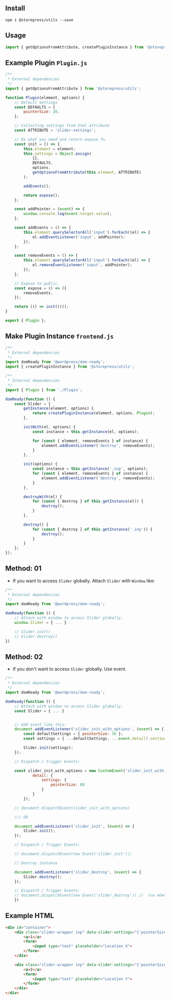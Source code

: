 
<Meta title="Utils/Plugin Example" />

## Install

```shell
npm i @storepress/utils --save
```

## Usage

```jsx
import { getOptionsFromAttribute, createPluginInstance } from '@storepress/utils';
```

## Example Plugin `Plugin.js`
```js
/**
 * External dependencies
 */
import { getOptionsFromAttribute } from '@storepress/utils';

function Plugin(element, options) {
    // Default Settings
    const DEFAULTS = {
        pointerSize: 20,
    };

    // Collecting settings from html attribute
    const ATTRIBUTE = 'slider-settings';

    // Do what you need and return expose fn.
    const init = () => {
        this.element = element;
        this.settings = Object.assign(
            {},
            DEFAULTS,
            options,
            getOptionsFromAttribute(this.element, ATTRIBUTE)
        );

        addEvents();

        return expose();
    };

    const addPointer = (event) => {
        window.console.log(event.target.value);
    };

    const addEvents = () => {
        this.element.querySelectorAll('input').forEach((el) => {
            el.addEventListener('input', addPointer);
        });
    };

    const removeEvents = () => {
        this.element.querySelectorAll('input').forEach((el) => {
            el.removeEventListener('input', addPointer);
        });
    };

    // Expose to public.
    const expose = () => ({
        removeEvents,
    });

    return (() => init())();
}

export { Plugin };
```
## Make Plugin Instance `frontend.js`
```js
/**
 * External dependencies
 */
import domReady from '@wordpress/dom-ready';
import { createPluginInstance } from '@storepress/utils';

/**
 * Internal dependencies
 */
import { Plugin } from './Plugin';

domReady(function () {
	const Slider = {
		getInstance(element, options) {
			return createPluginInstance(element, options, Plugin);
		},

		initWith(el, options) {
			const instance = this.getInstance(el, options);

			for (const { element, removeEvents } of instance) {
				element.addEventListener('destroy', removeEvents);
			}
		},

		init(options) {
			const instance = this.getInstance('.inp', options);
			for (const { element, removeEvents } of instance) {
				element.addEventListener('destroy', removeEvents);
			}
		},

		destroyWith(el) {
			for (const { destroy } of this.getInstance(el)) {
				destroy();
			}
		},

		destroy() {
			for (const { destroy } of this.getInstance('.inp')) {
				destroy();
			}
		}
	};
});
```

## Method: 01
- If you want to access `Slider` globally. Attach `Slider` with `Window` like:

```js
/**
 * External dependencies
 */
import domReady from '@wordpress/dom-ready';

domReady(function () {
	// Attach with window to access Slider globally.
	window.Slider = { ... }

    // Slider.init()
    // Slider.destroy()
})
```
## Method: 02
- If you don't want to access `Slider` globally. Use event.

```js
/**
 * External dependencies
 */
import domReady from '@wordpress/dom-ready';

domReady(function () {
	// Attach with window to access Slider globally.
	const Slider = { ... }


    // Add event like this:
    document.addEventListener('slider_init_with_options', (event) => {
        const defaultSettings = { pointerSize: 30 };
        const settings = { ...defaultSettings, ...event.detail?.settings };

        Slider.init(settings);
    });

    // Dispatch / trigger Events:

    const slider_init_with_options = new CustomEvent('slider_init_with_options', {
            detail: {
                settings: {
                    pointerSize: 80
                }
            }
        });

    // document.dispatchEvent(slider_init_with_options)

    /// OR

    document.addEventListener('slider_init', (event) => {
        Slider.init();
    });

    // Dispatch / Trigger Events:

    // document.dispatchEvent(new Event('slider_init'));

    // Destroy instance

    document.addEventListener('slider_destroy', (event) => {
        Slider.destroy();
    });

    // Dispatch / Trigger Events:
    // document.dispatchEvent(new Event('slider_destroy')) //  run when you want to destroy slider instances
    })
```

## Example HTML

```html
<div id="container">
    <div class="slider-wrapper inp" data-slider-settings="{'pointerSize': 40}">
        <a>1</a>
        <form>
            <input type="text" placeholder="Location X">
        </form>
    </div>

    <div class="slider-wrapper inp" data-slider-settings="{'pointerSize': 30}">
        <a>2</a>
        <form>
            <input type="text" placeholder="Location Y">
        </form>
    </div>
</div>
```